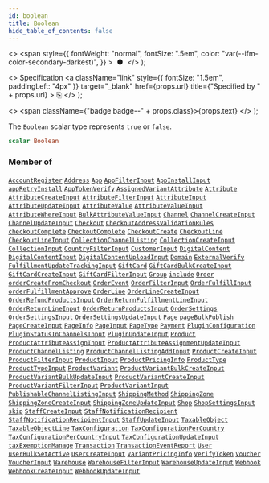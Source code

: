 ```yaml
---
id: boolean
title: Boolean
hide_table_of_contents: false
---
```


  <>
    <span
      style={{
        fontWeight: "normal",
        fontSize: ".5em",
        color: "var(--ifm-color-secondary-darkest)",
      }}
    >
      &nbsp;●&nbsp;
    </span>
  </>
);

  <>
    Specification
    <a
      className="link"
      style={{ fontSize: "1.5em", paddingLeft: "4px" }}
      target="\_blank"
      href={props.url}
      title={"Specified by " + props.url}
    >
      ⎘
    </a>
  </>
);

  <>
    <span className={"badge badge--" + props.class}>{props.text}</span>
  </>
);

The `Boolean` scalar type represents `true` or `false`.

```graphql
scalar Boolean
```

### Member of

[`AccountRegister`](../../api-reference/objects/account-register) <Badge class="secondary" text="object"/><Bullet />[`Address`](../../api-reference/objects/address) <Badge class="secondary" text="object"/><Bullet />[`App`](../../api-reference/objects/app) <Badge class="secondary" text="object"/><Bullet />[`AppFilterInput`](../../api-reference/inputs/app-filter-input) <Badge class="secondary" text="input"/><Bullet />[`AppInstallInput`](../../api-reference/inputs/app-install-input) <Badge class="secondary" text="input"/><Bullet />[`appRetryInstall`](../../api-reference/mutations/app-retry-install) <Badge class="secondary" text="mutation"/><Bullet />[`AppTokenVerify`](../../api-reference/objects/app-token-verify) <Badge class="secondary" text="object"/><Bullet />[`AssignedVariantAttribute`](../../api-reference/objects/assigned-variant-attribute) <Badge class="secondary" text="object"/><Bullet />[`Attribute`](../../api-reference/objects/attribute) <Badge class="secondary" text="object"/><Bullet />[`AttributeCreateInput`](../../api-reference/inputs/attribute-create-input) <Badge class="secondary" text="input"/><Bullet />[`AttributeFilterInput`](../../api-reference/inputs/attribute-filter-input) <Badge class="secondary" text="input"/><Bullet />[`AttributeInput`](../../api-reference/inputs/attribute-input) <Badge class="secondary" text="input"/><Bullet />[`AttributeUpdateInput`](../../api-reference/inputs/attribute-update-input) <Badge class="secondary" text="input"/><Bullet />[`AttributeValue`](../../api-reference/objects/attribute-value) <Badge class="secondary" text="object"/><Bullet />[`AttributeValueInput`](../../api-reference/inputs/attribute-value-input) <Badge class="secondary" text="input"/><Bullet />[`AttributeWhereInput`](../../api-reference/inputs/attribute-where-input) <Badge class="secondary" text="input"/><Bullet />[`BulkAttributeValueInput`](../../api-reference/inputs/bulk-attribute-value-input) <Badge class="secondary" text="input"/><Bullet />[`Channel`](../../api-reference/objects/channel) <Badge class="secondary" text="object"/><Bullet />[`ChannelCreateInput`](../../api-reference/inputs/channel-create-input) <Badge class="secondary" text="input"/><Bullet />[`ChannelUpdateInput`](../../api-reference/inputs/channel-update-input) <Badge class="secondary" text="input"/><Bullet />[`Checkout`](../../api-reference/objects/checkout) <Badge class="secondary" text="object"/><Bullet />[`CheckoutAddressValidationRules`](../../api-reference/inputs/checkout-address-validation-rules) <Badge class="secondary" text="input"/><Bullet />[`checkoutComplete`](../../api-reference/mutations/checkout-complete) <Badge class="secondary" text="mutation"/><Bullet />[`CheckoutComplete`](../../api-reference/objects/checkout-complete) <Badge class="secondary" text="object"/><Bullet />[`CheckoutCreate`](../../api-reference/objects/checkout-create) <Badge class="secondary" text="object"/><Bullet />[`CheckoutLine`](../../api-reference/objects/checkout-line) <Badge class="secondary" text="object"/><Bullet />[`CheckoutLineInput`](../../api-reference/inputs/checkout-line-input) <Badge class="secondary" text="input"/><Bullet />[`CollectionChannelListing`](../../api-reference/objects/collection-channel-listing) <Badge class="secondary" text="object"/><Bullet />[`CollectionCreateInput`](../../api-reference/inputs/collection-create-input) <Badge class="secondary" text="input"/><Bullet />[`CollectionInput`](../../api-reference/inputs/collection-input) <Badge class="secondary" text="input"/><Bullet />[`CountryFilterInput`](../../api-reference/inputs/country-filter-input) <Badge class="secondary" text="input"/><Bullet />[`CustomerInput`](../../api-reference/inputs/customer-input) <Badge class="secondary" text="input"/><Bullet />[`DigitalContent`](../../api-reference/objects/digital-content) <Badge class="secondary" text="object"/><Bullet />[`DigitalContentInput`](../../api-reference/inputs/digital-content-input) <Badge class="secondary" text="input"/><Bullet />[`DigitalContentUploadInput`](../../api-reference/inputs/digital-content-upload-input) <Badge class="secondary" text="input"/><Bullet />[`Domain`](../../api-reference/objects/domain) <Badge class="secondary" text="object"/><Bullet />[`ExternalVerify`](../../api-reference/objects/external-verify) <Badge class="secondary" text="object"/><Bullet />[`FulfillmentUpdateTrackingInput`](../../api-reference/inputs/fulfillment-update-tracking-input) <Badge class="secondary" text="input"/><Bullet />[`GiftCard`](../../api-reference/objects/gift-card) <Badge class="secondary" text="object"/><Bullet />[`GiftCardBulkCreateInput`](../../api-reference/inputs/gift-card-bulk-create-input) <Badge class="secondary" text="input"/><Bullet />[`GiftCardCreateInput`](../../api-reference/inputs/gift-card-create-input) <Badge class="secondary" text="input"/><Bullet />[`GiftCardFilterInput`](../../api-reference/inputs/gift-card-filter-input) <Badge class="secondary" text="input"/><Bullet />[`Group`](../../api-reference/objects/group) <Badge class="secondary" text="object"/><Bullet />[`include`](../../api-reference/directives/include) <Badge class="secondary" text="directive"/><Bullet />[`Order`](../../api-reference/objects/order) <Badge class="secondary" text="object"/><Bullet />[`orderCreateFromCheckout`](../../api-reference/mutations/order-create-from-checkout) <Badge class="secondary" text="mutation"/><Bullet />[`OrderEvent`](../../api-reference/objects/order-event) <Badge class="secondary" text="object"/><Bullet />[`OrderFilterInput`](../../api-reference/inputs/order-filter-input) <Badge class="secondary" text="input"/><Bullet />[`OrderFulfillInput`](../../api-reference/inputs/order-fulfill-input) <Badge class="secondary" text="input"/><Bullet />[`orderFulfillmentApprove`](../../api-reference/mutations/order-fulfillment-approve) <Badge class="secondary" text="mutation"/><Bullet />[`OrderLine`](../../api-reference/objects/order-line) <Badge class="secondary" text="object"/><Bullet />[`OrderLineCreateInput`](../../api-reference/inputs/order-line-create-input) <Badge class="secondary" text="input"/><Bullet />[`OrderRefundProductsInput`](../../api-reference/inputs/order-refund-products-input) <Badge class="secondary" text="input"/><Bullet />[`OrderReturnFulfillmentLineInput`](../../api-reference/inputs/order-return-fulfillment-line-input) <Badge class="secondary" text="input"/><Bullet />[`OrderReturnLineInput`](../../api-reference/inputs/order-return-line-input) <Badge class="secondary" text="input"/><Bullet />[`OrderReturnProductsInput`](../../api-reference/inputs/order-return-products-input) <Badge class="secondary" text="input"/><Bullet />[`OrderSettings`](../../api-reference/objects/order-settings) <Badge class="secondary" text="object"/><Bullet />[`OrderSettingsInput`](../../api-reference/inputs/order-settings-input) <Badge class="secondary" text="input"/><Bullet />[`OrderSettingsUpdateInput`](../../api-reference/inputs/order-settings-update-input) <Badge class="secondary" text="input"/><Bullet />[`Page`](../../api-reference/objects/page) <Badge class="secondary" text="object"/><Bullet />[`pageBulkPublish`](../../api-reference/mutations/page-bulk-publish) <Badge class="secondary" text="mutation"/><Bullet />[`PageCreateInput`](../../api-reference/inputs/page-create-input) <Badge class="secondary" text="input"/><Bullet />[`PageInfo`](../../api-reference/objects/page-info) <Badge class="secondary" text="object"/><Bullet />[`PageInput`](../../api-reference/inputs/page-input) <Badge class="secondary" text="input"/><Bullet />[`PageType`](../../api-reference/objects/page-type) <Badge class="secondary" text="object"/><Bullet />[`Payment`](../../api-reference/objects/payment) <Badge class="secondary" text="object"/><Bullet />[`PluginConfiguration`](../../api-reference/objects/plugin-configuration) <Badge class="secondary" text="object"/><Bullet />[`PluginStatusInChannelsInput`](../../api-reference/inputs/plugin-status-in-channels-input) <Badge class="secondary" text="input"/><Bullet />[`PluginUpdateInput`](../../api-reference/inputs/plugin-update-input) <Badge class="secondary" text="input"/><Bullet />[`Product`](../../api-reference/objects/product) <Badge class="secondary" text="object"/><Bullet />[`ProductAttributeAssignInput`](../../api-reference/inputs/product-attribute-assign-input) <Badge class="secondary" text="input"/><Bullet />[`ProductAttributeAssignmentUpdateInput`](../../api-reference/inputs/product-attribute-assignment-update-input) <Badge class="secondary" text="input"/><Bullet />[`ProductChannelListing`](../../api-reference/objects/product-channel-listing) <Badge class="secondary" text="object"/><Bullet />[`ProductChannelListingAddInput`](../../api-reference/inputs/product-channel-listing-add-input) <Badge class="secondary" text="input"/><Bullet />[`ProductCreateInput`](../../api-reference/inputs/product-create-input) <Badge class="secondary" text="input"/><Bullet />[`ProductFilterInput`](../../api-reference/inputs/product-filter-input) <Badge class="secondary" text="input"/><Bullet />[`ProductInput`](../../api-reference/inputs/product-input) <Badge class="secondary" text="input"/><Bullet />[`ProductPricingInfo`](../../api-reference/objects/product-pricing-info) <Badge class="secondary" text="object"/><Bullet />[`ProductType`](../../api-reference/objects/product-type) <Badge class="secondary" text="object"/><Bullet />[`ProductTypeInput`](../../api-reference/inputs/product-type-input) <Badge class="secondary" text="input"/><Bullet />[`ProductVariant`](../../api-reference/objects/product-variant) <Badge class="secondary" text="object"/><Bullet />[`ProductVariantBulkCreateInput`](../../api-reference/inputs/product-variant-bulk-create-input) <Badge class="secondary" text="input"/><Bullet />[`ProductVariantBulkUpdateInput`](../../api-reference/inputs/product-variant-bulk-update-input) <Badge class="secondary" text="input"/><Bullet />[`ProductVariantCreateInput`](../../api-reference/inputs/product-variant-create-input) <Badge class="secondary" text="input"/><Bullet />[`ProductVariantFilterInput`](../../api-reference/inputs/product-variant-filter-input) <Badge class="secondary" text="input"/><Bullet />[`ProductVariantInput`](../../api-reference/inputs/product-variant-input) <Badge class="secondary" text="input"/><Bullet />[`PublishableChannelListingInput`](../../api-reference/inputs/publishable-channel-listing-input) <Badge class="secondary" text="input"/><Bullet />[`ShippingMethod`](../../api-reference/objects/shipping-method) <Badge class="secondary" text="object"/><Bullet />[`ShippingZone`](../../api-reference/objects/shipping-zone) <Badge class="secondary" text="object"/><Bullet />[`ShippingZoneCreateInput`](../../api-reference/inputs/shipping-zone-create-input) <Badge class="secondary" text="input"/><Bullet />[`ShippingZoneUpdateInput`](../../api-reference/inputs/shipping-zone-update-input) <Badge class="secondary" text="input"/><Bullet />[`Shop`](../../api-reference/objects/shop) <Badge class="secondary" text="object"/><Bullet />[`ShopSettingsInput`](../../api-reference/inputs/shop-settings-input) <Badge class="secondary" text="input"/><Bullet />[`skip`](../../api-reference/directives/skip) <Badge class="secondary" text="directive"/><Bullet />[`StaffCreateInput`](../../api-reference/inputs/staff-create-input) <Badge class="secondary" text="input"/><Bullet />[`StaffNotificationRecipient`](../../api-reference/objects/staff-notification-recipient) <Badge class="secondary" text="object"/><Bullet />[`StaffNotificationRecipientInput`](../../api-reference/inputs/staff-notification-recipient-input) <Badge class="secondary" text="input"/><Bullet />[`StaffUpdateInput`](../../api-reference/inputs/staff-update-input) <Badge class="secondary" text="input"/><Bullet />[`TaxableObject`](../../api-reference/objects/taxable-object) <Badge class="secondary" text="object"/><Bullet />[`TaxableObjectLine`](../../api-reference/objects/taxable-object-line) <Badge class="secondary" text="object"/><Bullet />[`TaxConfiguration`](../../api-reference/objects/tax-configuration) <Badge class="secondary" text="object"/><Bullet />[`TaxConfigurationPerCountry`](../../api-reference/objects/tax-configuration-per-country) <Badge class="secondary" text="object"/><Bullet />[`TaxConfigurationPerCountryInput`](../../api-reference/inputs/tax-configuration-per-country-input) <Badge class="secondary" text="input"/><Bullet />[`TaxConfigurationUpdateInput`](../../api-reference/inputs/tax-configuration-update-input) <Badge class="secondary" text="input"/><Bullet />[`taxExemptionManage`](../../api-reference/mutations/tax-exemption-manage) <Badge class="secondary" text="mutation"/><Bullet />[`Transaction`](../../api-reference/objects/transaction) <Badge class="secondary" text="object"/><Bullet />[`TransactionEventReport`](../../api-reference/objects/transaction-event-report) <Badge class="secondary" text="object"/><Bullet />[`User`](../../api-reference/objects/user) <Badge class="secondary" text="object"/><Bullet />[`userBulkSetActive`](../../api-reference/mutations/user-bulk-set-active) <Badge class="secondary" text="mutation"/><Bullet />[`UserCreateInput`](../../api-reference/inputs/user-create-input) <Badge class="secondary" text="input"/><Bullet />[`VariantPricingInfo`](../../api-reference/objects/variant-pricing-info) <Badge class="secondary" text="object"/><Bullet />[`VerifyToken`](../../api-reference/objects/verify-token) <Badge class="secondary" text="object"/><Bullet />[`Voucher`](../../api-reference/objects/voucher) <Badge class="secondary" text="object"/><Bullet />[`VoucherInput`](../../api-reference/inputs/voucher-input) <Badge class="secondary" text="input"/><Bullet />[`Warehouse`](../../api-reference/objects/warehouse) <Badge class="secondary" text="object"/><Bullet />[`WarehouseFilterInput`](../../api-reference/inputs/warehouse-filter-input) <Badge class="secondary" text="input"/><Bullet />[`WarehouseUpdateInput`](../../api-reference/inputs/warehouse-update-input) <Badge class="secondary" text="input"/><Bullet />[`Webhook`](../../api-reference/objects/webhook) <Badge class="secondary" text="object"/><Bullet />[`WebhookCreateInput`](../../api-reference/inputs/webhook-create-input) <Badge class="secondary" text="input"/><Bullet />[`WebhookUpdateInput`](../../api-reference/inputs/webhook-update-input) <Badge class="secondary" text="input"/>

